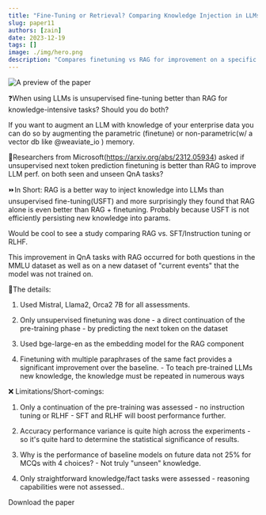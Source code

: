 ```yaml
---
title: "Fine-Tuning or Retrieval? Comparing Knowledge Injection in LLMs"
slug: paper11
authors: [zain]
date: 2023-12-19
tags: []
image: ./img/hero.png
description: "Compares finetuning vs RAG for improvement on a specific domain."
---
```

![A preview of the paper](./img/hero.png)

<!-- truncate -->


❓When using LLMs is unsupervised fine-tuning better than RAG for knowledge-intensive tasks? Should you do both?

If you want to augment an LLM with knowledge of your enterprise data you can do so by augmenting the parametric (finetune) or non-parametric(w/ a vector db like 
@weaviate_io
) memory.

📜Researchers from Microsoft(https://arxiv.org/abs/2312.05934) asked if unsupervised next token prediction finetuning is better than RAG to improve LLM perf. on both seen and unseen QnA tasks?

⏩In Short: RAG is a better way to inject knowledge into LLMs than unsupervised fine-tuning(USFT) and more surprisingly they found that RAG alone is even better than RAG + finetuning. Probably because USFT is not efficiently persisting new knowledge into params.

Would be cool to see a study comparing RAG vs. SFT/Instruction tuning or RLHF.

This improvement in QnA tasks with RAG occurred for both questions in the MMLU dataset as well as on a new dataset of "current events" that the model was not trained on.

📑The details:
1. Used Mistral, Llama2, Orca2 7B for all assessments.

2. Only unsupervised finetuning was done - a direct continuation of the pre-training phase - by predicting the next token on the dataset

3. Used bge-large-en as the embedding model for the RAG component

4. Finetuning with multiple paraphrases of the same fact provides a significant improvement over the baseline. - To teach pre-trained LLMs new knowledge, the knowledge must be repeated in numerous ways

❌ Limitations/Short-comings:
1. Only a continuation of the pre-training was assessed - no instruction tuning or RLHF - SFT and RLHF will boost performance further.

2. Accuracy performance variance is quite high across the experiments - so it's quite hard to determine the statistical significance of results. 

3. Why is the performance of baseline models on future data not 25% for MCQs with 4 choices? - Not truly "unseen" knowledge. 

4. Only straightforward knowledge/fact tasks were assessed - reasoning capabilities were not assessed..

<p>
  <DownloadButton link={require('./download/2312.05934.pdf').default}>Download the paper</DownloadButton>
</p>

<!-- We could create a specific template for Paper Review's -->

<WhatNext />
